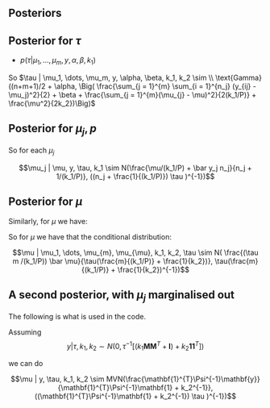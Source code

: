 ## Posteriors

## Posterior for $\tau$ 

- $p(\tau | \mu_1, \dots, \mu_m, y, \alpha, \beta, k_1)$

\begin{equation}
p(\tau | \mu_1, \dots, \mu_m, y, \alpha, \beta, k_1) \propto
\tau^{\alpha - 1} exp\{ - \beta \tau \}  \times \\

(\tau/(k_1/P))^{m/2} exp \{ -\frac{\tau}{2(k_1/P)} \sum_{j = 1}^{m}
(\mu_{j} - \mu)^2 \} \times \\

\tau^{n/2} exp \{ -\frac{\tau}{2} \sum_{j = 1}^{m}
\sum_{i = 1}^{n_j} (y_{ij} - \mu_j)^2 \} \times
(\tau/k_2)^{1/2}
exp\{ - \frac{ \tau}{2 k_2} \mu^2  \}  \\

\propto \tau^{(n+m+1)/2  + \alpha - 1 }
exp \{ - \tau \Big( \frac{\sum_{j = 1}^{m}
\sum_{i = 1}^{n_j} (y_{ij} - \mu_j)^2}{2} + \beta  +
\frac{\sum_{j = 1}^{m}(\mu_{j} - \mu)^2}{29(k_1/P)} +
\frac{\mu^2}{2k_2}\Big) \}
\end{equation}

So  $\tau | \mu_1, \dots, \mu_m, y, \alpha, \beta, k_1, k_2  \sim \\
\text{Gamma}((n+m+1)/2 + \alpha, 
\Big( \frac{\sum_{j = 1}^{m}
\sum_{i = 1}^{n_j} (y_{ij} - \mu_j)^2}{2} + \beta  +
\frac{\sum_{j = 1}^{m}(\mu_{j} - \mu)^2}{2(k_1/P)} +
\frac{\mu^2}{2k_2})\Big)$


## Posterior for $\mu_j,p$


\begin{equation}
Q =    (\tau/(k_1/P)) \sum_{j=1}^{m} (\mu_j - \mu)^2 + 
\tau \sum_{j = 1}^{m} \sum_{i = 1}^{n_j} (y_{ij} - \mu_j)^2 \\

Q =    \tau [ \sum_{j = 1}^{m} n_j \mu_j^2 + \frac{\mu_j^2}{(k_1/P)} -  
(\sum_{j = 1}^{m} \frac{2 \mu \mu_j}{(k_1/P)} + 2 \bar y_j n_j \mu_j)] \\

Q \propto    \tau [ \sum_{j = 1}^{m} (n_j + \frac{1}{(k_1/P)}) \mu_j^2 -  
2 \mu_j (\frac{\mu}{(k_1/P)} +  \bar y_j n_j )] \\

Q \propto \tau [ \sum_{j = 1}^{m} (n_j + \frac{1}{(k_1/P)})(\mu_j -  
 \frac{\mu/(k_1/P) +  \bar y_j n_j}{n_j + 1/(k_1/P)})^2]\\

\end{equation}
So for each $\mu_j$


$$\mu_j | \mu, y, \tau, k_1 \sim N(\frac{\mu/(k_1/P) +  \bar y_j n_j}{n_j + 1/(k_1/P)}, ((n_j + \frac{1}{(k_1/P)}) \tau )^{-1})$$

## Posterior for $\mu$ 

Similarly, for $\mu$ we have: 

\begin{equation}
Q =   \Big[\frac{\tau}{(k_1/P)} \sum_{j = 1}^{m} (\mu_j - \mu)^2 +  \frac{ \tau}{k_2} \mu^2\Big] \\

Q =     \Big[\frac{\tau}{(k_1/P)}  \sum_{j=1}^{m} (\mu_j^{2} - 2 \mu \mu_j + \mu^2) + 
  \frac{ \tau}{k_2} \mu^2 \Big] \\


Q \propto  \Big[(\frac{\tau}{k_2} + \frac{\tau m }{(k_1/P)}) \mu^2 - 
\frac{2\tau}{(k_1/P)} \sum_{j=1}^{m} \mu \mu_j \Big]\\

Q \propto \Big[ (\frac{\tau}{k_2} + \frac{\tau m}{(k_1/P)}) \mu^2 - 
\frac{2\tau}{(k_1/P)}  \mu \bar \mu m \Big]\\


Q \propto (\tau(\frac{m}{(k_1/P)} + \frac{1}{k_2}))(\mu - 
\frac{(\tau m/(k_1/P)) \bar \mu}{\tau(\frac{m}{(k_1/P)} + \frac{1}{k_2})})^2 
\end{equation}



So for $\mu$ we have that the conditional distribution: 

$$\mu | \mu_1, \dots, \mu_{m}, \mu_{\mu}, k_1, k_2, \tau \sim N(
\frac{(\tau m /(k_1/P)) \bar \mu}{\tau(\frac{m}{(k_1/P)} + \frac{1}{k_2})},
\tau(\frac{m}{(k_1/P)} + \frac{1}{k_2})^{-1})$$



## A second posterior, with $\mu_j$ marginalised out

The following is what is used in the code. 

Assuming 
$$ y | \tau, k_1, k_2 \sim N(0, \tau^{-1}[(k_1 \mathbf{M}\mathbf{M}^{T} + \mathbf{I}) + k_2 \mathbf{1}\mathbf{1}^{T}])$$

we can do 


\begin{equation}
p(\mu | y, \alpha, \beta, k_1, k_2) \propto
\exp \{ -\frac{\tau}{2}(\mathbf{y} - \mu \mathbf{1})^{T} \Psi^{-1}
(\mathbf{y} - \mu \mathbf{1}) \} \times \\
\exp \{ -\frac{\tau}{2 k_2} \mu^{2} \} \\ 

 \propto
\exp \{ -\frac{\tau}{2}(\mu^{2} (\mathbf{1}^{T} \Psi^{-1} \mathbf{1}
+ 1/k_2) - 2 \mu \mathbf{1}^{T} \Psi^{-1} \mathbf{y} + \mu^2/k_2) \}
\\

\propto
\exp \{ -\frac{\tau}{2}[(
\mathbf{1}^{T} \Psi^{-1} \mathbf{1}+ 1/k_2)(
\mu^2  - 
\frac{2 \mu \mathbf{1}^{T} \Psi^{-1} \mathbf{y}}{\mathbf{1}^{T} \Psi^{-1} \mathbf{1} + 1/k_1}) \}
\\
\end{equation}


$$\mu | y, \tau, k_1, k_2 \sim MVN(\frac{\mathbf{1}^{T}\Psi^{-1}\mathbf{y}}{\mathbf{1}^{T}\Psi^{-1}\mathbf{1} + k_2^{-1}}, 
((\mathbf{1}^{T}\Psi^{-1}\mathbf{1} + k_2^{-1}) \tau )^{-1})$$

